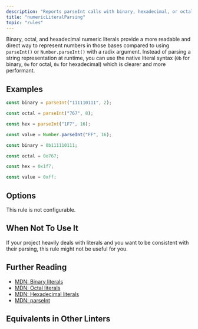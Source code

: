 ```yaml
---
description: "Reports parseInt calls with binary, hexadecimal, or octal strings that can be replaced with numeric literals."
title: "numericLiteralParsing"
topic: "rules"
---
```



<RuleSummary plugin="ts" rule="numericLiteralParsing" />

Binary, octal, and hexadecimal numeric literals provide a more readable and direct way to represent numbers in those bases compared to using `parseInt()` or `Number.parseInt()` with a radix argument.
Instead of parsing a string representation at runtime, you can use the native literal syntax (`0b` for binary, `0o` for octal, `0x` for hexadecimal) which is clearer and more performant.

## Examples

<Tabs>
<TabItem label="❌ Incorrect">

```ts
const binary = parseInt("111110111", 2);
```

```ts
const octal = parseInt("767", 8);
```

```ts
const hex = parseInt("1F7", 16);
```

```ts
const value = Number.parseInt("FF", 16);
```

</TabItem>
<TabItem label="✅ Correct">

```ts
const binary = 0b111110111;
```

```ts
const octal = 0o767;
```

```ts
const hex = 0x1f7;
```

```ts
const value = 0xff;
```

</TabItem>
</Tabs>

## Options

This rule is not configurable.

## When Not To Use It

If your project heavily deals with literals and you want to be consistent with their parsing, this rule might not be useful for you.

## Further Reading

- [MDN: Binary literals](https://developer.mozilla.org/en-US/docs/Web/JavaScript/Reference/Lexical_grammar#binary)
- [MDN: Octal literals](https://developer.mozilla.org/en-US/docs/Web/JavaScript/Reference/Lexical_grammar#octal)
- [MDN: Hexadecimal literals](https://developer.mozilla.org/en-US/docs/Web/JavaScript/Reference/Lexical_grammar#hexadecimal)
- [MDN: parseInt](https://developer.mozilla.org/en-US/docs/Web/JavaScript/Reference/Global_Objects/parseInt)

## Equivalents in Other Linters

<RuleEquivalents pluginId="ts" ruleId="numericLiteralParsing" />
